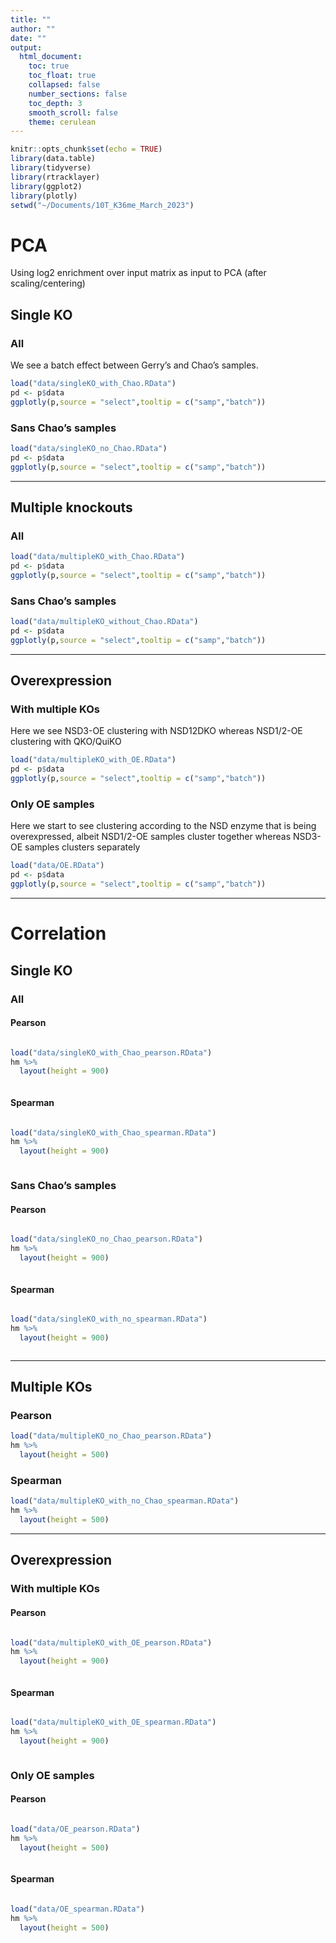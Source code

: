 ```yaml
---
title: ""
author: ""
date: ""
output:
  html_document:
    toc: true
    toc_float: true
    collapsed: false
    number_sections: false
    toc_depth: 3
    smooth_scroll: false
    theme: cerulean
---
```


```r
knitr::opts_chunk$set(echo = TRUE)
library(data.table)
library(tidyverse)
library(rtracklayer)
library(ggplot2)
library(plotly)
setwd("~/Documents/10T_K36me_March_2023")
```

```{=html}
<style>
  .superbigimage{
      overflow-x:scroll;
      white-space: nowrap;
  }

  .superbigimage img{
     max-width: none;
  }

</style>
```

# PCA

Using log2 enrichment over input matrix as input to PCA (after scaling/centering)

## Single KO {.tabset}

### All

We see a batch effect between Gerry's and Chao's samples.
```r
load("data/singleKO_with_Chao.RData")
pd <- p$data
ggplotly(p,source = "select",tooltip = c("samp","batch"))
```

### Sans Chao's samples
```r
load("data/singleKO_no_Chao.RData")
pd <- p$data
ggplotly(p,source = "select",tooltip = c("samp","batch"))
```

---

## Multiple knockouts {.tabset}

### All
```r
load("data/multipleKO_with_Chao.RData")
pd <- p$data
ggplotly(p,source = "select",tooltip = c("samp","batch"))
```

### Sans Chao's samples
```r
load("data/multipleKO_without_Chao.RData")
pd <- p$data
ggplotly(p,source = "select",tooltip = c("samp","batch"))
```

---

## Overexpression {.tabset}

### With multiple KOs

Here we see NSD3-OE clustering with NSD12DKO whereas NSD1/2-OE clustering with QKO/QuiKO
```r
load("data/multipleKO_with_OE.RData")
pd <- p$data
ggplotly(p,source = "select",tooltip = c("samp","batch"))
```

### Only OE samples

Here we start to see clustering according to the NSD enzyme that is being overexpressed, albeit NSD1/2-OE samples cluster together whereas NSD3-OE samples clusters separately
```r
load("data/OE.RData")
pd <- p$data
ggplotly(p,source = "select",tooltip = c("samp","batch"))
```

---

# Correlation

## Single KO {.tabset}

### All {.tabset .tabset-pills}

#### Pearson
::: superbigimage
```r
load("data/singleKO_with_Chao_pearson.RData")
hm %>%
  layout(height = 900)
```
:::

#### Spearman
::: superbigimage
```r
load("data/singleKO_with_Chao_spearman.RData")
hm %>%
  layout(height = 900)
```
:::

### Sans Chao's samples {.tabset .tabset-pills}

#### Pearson
::: superbigimage
```r
load("data/singleKO_no_Chao_pearson.RData")
hm %>%
  layout(height = 900)
```
:::

#### Spearman
::: superbigimage
```r
load("data/singleKO_with_no_spearman.RData")
hm %>%
  layout(height = 900)
```
:::

---

## Multiple KOs {.tabset .tabset-pills}

### Pearson
```r
load("data/multipleKO_no_Chao_pearson.RData")
hm %>%
  layout(height = 500)
```

### Spearman
```r
load("data/multipleKO_with_no_Chao_spearman.RData")
hm %>%
  layout(height = 500)
```

---

## Overexpression {.tabset}

### With multiple KOs {.tabset .tabset-pills}

#### Pearson
::: superbigimage
```r
load("data/multipleKO_with_OE_pearson.RData")
hm %>%
  layout(height = 900)
```
:::

#### Spearman
::: superbigimage
```r
load("data/multipleKO_with_OE_spearman.RData")
hm %>%
  layout(height = 900)
```
:::

### Only OE samples {.tabset .tabset-pills}

#### Pearson
::: superbigimage
```r
load("data/OE_pearson.RData")
hm %>%
  layout(height = 500)
```
:::

#### Spearman
::: superbigimage
```r
load("data/OE_spearman.RData")
hm %>%
  layout(height = 500)
```
:::